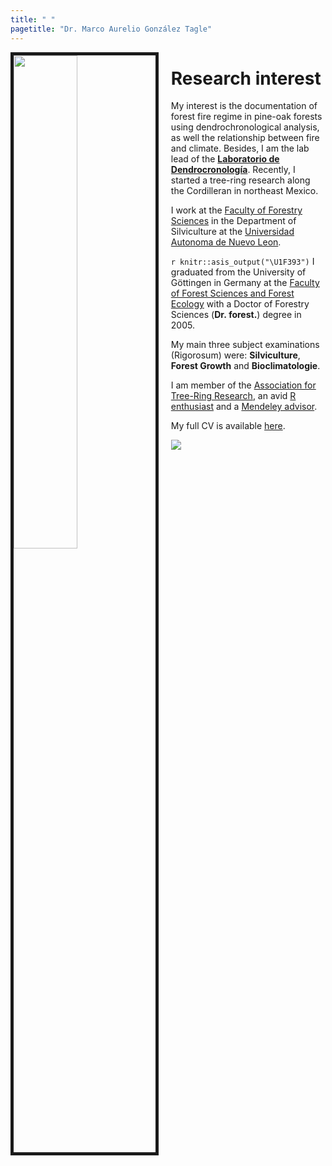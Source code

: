 ```yaml
---
title: " "
pagetitle: "Dr. Marco Aurelio González Tagle"
---
```



<link rel="stylesheet" href="styles.css" type="text/css">

<img src="images/Marco_Suiza.jpg" style="width:45%; border:5px solid; margin-right: 20px" align="left">

# Research interest
My interest is the documentation of forest fire regime in pine-oak forests using dendrochronological analysis, as well the relationship between fire and climate. Besides, I am the lab lead of the __[Laboratorio de Dendrocronología](https://tree-ring.shinyapps.io/ATRmap/)__. Recently, I started a tree-ring research along the Cordilleran in northeast Mexico.


I work at the [Faculty of Forestry Sciences](http://www.fcf.uanl.mx/) in the Department of Silviculture at the [Universidad Autonoma de Nuevo Leon](www.uanl.mx). 

 
`r knitr::asis_output("\U1F393")` I graduated from the University of Göttingen in Germany at the [Faculty of Forest Sciences and Forest Ecology](https://uni-goettingen.de/en/19852.html) with a Doctor of Forestry Sciences (__Dr. forest.__) degree in 2005. 

My main three subject examinations  (Rigorosum) were: __Silviculture__, __Forest Growth__ and __Bioclimatologie__.

I am member of the [Association for Tree-Ring Research](https://tree-ring.org/), an avid [R enthusiast](https://rpubs.com/mgtagle-73) and a [Mendeley advisor](https://www.mendeley.com/profiles/marco-aurelio-gonzalez-tagle/).

My full CV is available [here](soon).


<a href="https://hits.seeyoufarm.com"><img src="https://hits.seeyoufarm.com/api/count/incr/badge.svg?url=https%3A%2F%2Fmgtagle.github.io%2Findex.html&count_bg=%2379C83D&title_bg=%23555555&icon=gumtree.svg&icon_color=%23E7E7E7&title=hits&edge_flat=false"/></a>